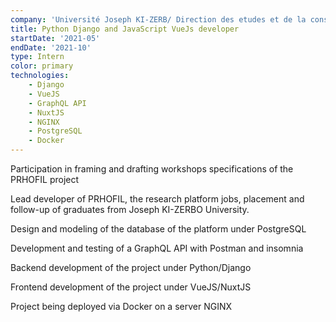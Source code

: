 ```yaml
---
company: 'Université Joseph KI-ZERB/ Direction des etudes et de la consultation'
title: Python Django and JavaScript VueJs developer 
startDate: '2021-05'
endDate: '2021-10'
type: Intern
color: primary
technologies: 
    - Django
    - VueJS
    - GraphQL API
    - NuxtJS
    - NGINX
    - PostgreSQL
    - Docker
---
```

Participation in framing and drafting workshops
specifications of the PRHOFIL project

Lead developer of PRHOFIL, the research platform
jobs, placement and follow-up of graduates from
Joseph KI-ZERBO University.

Design and modeling of the database of the
platform under PostgreSQL

Development and testing of a GraphQL API with Postman and
insomnia

Backend development of the project under Python/Django

Frontend development of the project under VueJS/NuxtJS

Project being deployed via Docker on a server
NGINX